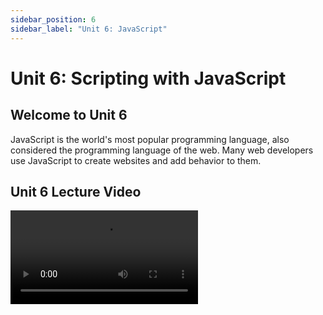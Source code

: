 ```yaml
---
sidebar_position: 6
sidebar_label: "Unit 6: JavaScript"
---
```



# Unit 6: Scripting with JavaScript

## Welcome to Unit 6

JavaScript is the world's most popular programming language, also considered the programming language of the web.
Many web developers use JavaScript to create websites and add behavior to them.

## Unit 6 Lecture Video

<Video src="https://www.youtube.com/embed/Y1sL0tizxDU" />

<Video src="https://www.youtube.com/embed/DHjqpvDnNGE" />
    

## JavaScript

JavaScript is a high-level language and is very similar to many languages you might have used before (Python, Java).
Here's a quick overview of the basics.

### Printing

```javascript
console.log("Hello, World!"); 
// In Web Development, this will actually show up in the developer console. 
// Open the console in Chrome with cmd+alt+j (mac) or ctrl+shift+j (windows)
```

### Variables

Variables are dynamically-typed, meaning, they don't have a type (like in Python).
Undefined variables have the value `undefined`.
We use the keywords `var`, `let` and `const` to define variables.

| Keyword | Behavior | When to Use |
| --- | --- | --- |
| var | Defines a variable limited in scope to the function. | Don't use var. To learn more, read ["Why don't we use var anymore?"](https://medium.com/@codingsam/awesome-javascript-no-more-var-working-title-999428999994). |
| let | Defines a variable limited in scope to the block. | Use when you need to change the value of the variable later on. |
| const | Defines a variable limited in scope to the block, but its value is constant. | You should always use const unless you need to change the value of the variable later on. |


```javascript
let x = 'hello';
x = 1234;			// the `x` variable can be changed.
const pi = 3.14; 	// the `pi` variable cannot be changed.
```


### Strings
Strings are a collection of characters.
They can be enclosed in either single quotes `' '` or double quotes `" "`.

There are a lot of powerful [built-in string functions](https://developer.mozilla.org/en-US/docs/Web/JavaScript/Reference/Global_Objects/String/charAt) for you to use.
Here are a few popular examples:
```javascript
const clubName = 'icssc';
console.log(className); 				// icssc
console.log(className.length); 			// 5
console.log(className.toUpperCase());	// ICSSC
console.log(className.indexOf('ss')); 	// 2
console.log(className.includes('cs'));	// true
console.log(className.startsWith('i'));	// true
console.log(className.endsWith('sc'));	// true
```

You can also perform string interpolation using backticks `` ` ` ``.
String interpolation is when you inject an expression into a string.
In JavaScript, this is called "template literals".
You can put any expression into the string using a dollar sign and curly brace: `${expression}`.

```javascript
let likes = 5;
console.log('This post has ' + likes + ' likes');	// "This post has 5 likes"
console.log(`This post has ${likes} likes`);		// "This post has 5 likes" <- same but cleaner

// You can also compute expressions inside the string
console.log(`I wish I had ${likes * 10} likes!`)	// "I wish I had 50 likes!"
```

### Arrays

Arrays are almost exactly the same as they are in Python.

```javascript
const array = ['a', 'b', 'c', 1, 2, 3];

console.log(array[2]); 		// "c"
console.log(array.length);	// "6"
array.push('4'); 			// add item to end of the array	
console.log(array);			// "['a', 'b', 'c', 1, 2, 3, '4']"


const str = array.join('-'); // Combine elements into a string
console.log(str);			 // "a-b-c-1-2-3-4"

//get index of an element (first occurrence)
console.log(array.indexOf('x')); // 3

array.reverse();	// Reverse the array
console.log(array);	// "['4', 3, 2, 1, 'c', 'b', 'a']"
```

#### Sorting
Arrays can be sorted with the `.sort()` function. 
By default, `.sort()` will alphabetize the array.

```javascript
const numbers = [2, 3, 4, 1];
numbers.sort(); // [1, 2, 3, 4]
```

However we can customize our sort by providing a `compareFunction`. 
This function takes 2 elements and returns a value that determines how to order the elements.  

| compareFunction(a, b) return value | sort order |
| --- | --- |
| > 0 | sort b before a |
| < 0 | sort a before b |
| === 0 | keep original order of a and b |


```javascript
// Sort the list of words ignoring uppercase
const words = ["Water", "fire", "Ice", "ice cream"];
words.sort((a, b) => {
	// .localeCompare helps us compare two strings
	return a.toLowerCase().localeCompare(b.toLowerCase());	
}); // ['fire', 'Ice', 'ice cream', 'Water']

// This is also helpful for sorting objects
const players1 = [{ name: "Chase", points: 2 }, { name: "Raman", points: 3 }]
players1.sort((a, b) => {
	return b.points - a.points;
}); // [{ name: 'Raman', points: 3 }, { name: 'Chase', points: 2 }]
```

#### Advanced Array Functions
JavaScript arrays also have methods that help us create and modify arrays: `.map`, `.filter`, and `.reduce`.
You will use these functions a lot, so **it's important to understand what each does**.

#### Map
The `map()` function creates a new array from an existing one. 
Each element in the array is passed through a function, which returns a value to be added to the new array.
```javascript
const numbers = [1, 2, 3, 4];
const doubled = numbers.map(function(item) {
	return item * 2;
});
console.log(doubled); // "[2, 4, 6, 8]"
```

#### Filter
The `filter()` function applies a conditional to each element in the array.
If the conditional is true, the element is included in the output array.
```javascript
const numbers = [1, 2, 3, 4];
const evens = numbers.filter(function(item) {
	return item % 2 === 0;
});
console.log(evens); // "[2, 4]"
```

#### Reduce
The `reduce()` function reduces the values of an array to just one value.
It does so by accumulating a value as it iterates through the array. 
The function takes two parameters: `reduce(callbackFn, initialValue)`.  
- `initialValue` is the intial value of your accumulator.
- `callbackFn` is your 'reducer' function. 
This function takes two parameters, the accumulator and an item. 
For each item in the array, the `callBackFn` is called on the item and returns the updated accumulator.
```javascript
const numbers = [1, 2, 3, 4];

// Callback Function parameters
// 	result 	- the accumulator, which is the returned value of the previous iteration.
// 	item 	- the current item in the array.
//
// Note: the intial value of the accumulator is set to 0.
const sum = numbers.reduce(function (result, item) { return result + item; }, 0);
console.log(sum); // "10"
```

### Conditionals
#### If Statements
For if statements, JavaScript uses parentheses `()` to denote the conditions and curly brackets `{}` to denote code blocks.

```javascript
if (i > 5) {
	console.log('i is bigger than 5');
} else if (i >= 3) {
	console.log('i is between 3 and 5');
} else {
	console.log('i is less than 3');
}
```

#### Ternary Operator
A ternary operator can be used to replace (and simply) an if..else statement in certain situations.
Ternary operators are extremely common in React.

This is the format of the ternary operator: `condition ? trueValue : falseValue`.  
If the condition is true, the `trueValue` will be returned. 
If it is false, the `falseValue` will be returned.

```javascript
// Consider the following if statement
let price;
if (isMember) {
	price = "$2.00";
} else {
	price = "$10.00";
}

// This can be drastically condensed with a ternary operator
price = isMember ? '$2.00' : '$10.00';

// We can also use ternary operators with return statements
function evenOrOdd(number) {
	return number % 2 == 0 ? "Even" : "Odd";
}
```


#### Switch Statements
Switch statements can helpful for simple branching decisions.
Given a value, it will execute the code under the equivalent case.
Trying to write this as a series of if-else statements would get large.

```javascript
switch (name) {
	case 'Aaron':
		console.log('PeterPortal Tech Lead');
		break;
	case 'Alexander':
		console.log('Zotistics Tech Lead');
		break;
	case 'Chase':
	case 'Raman':
		// We can fall-through if two values should be the same
		// Here, 'Chase' and 'Raman' should print the same thing
		console.log('Projects Co-Chair');
		break;
	default:
		console.log("That name isn't in Projects Committee");
		break;
}
```

### Loops

JavaScript uses curly brackets `{}` to denote code blocks loops. 

```javascript
for (let x = 0; x < 5; x++) {
	console.log(x);
}
while (true) {
	console.log("repeat");
}
```

We can also use for-each loops in javascript, but only for arrays. 
This is similar to the map, filter and reduce function mentioned in the previous section. 
This uses a callback function, more on this [later](#callback-functions).
```javascript
const array = ["one", "two", "three"]
array.forEach(function (item, index) { // notice how a function is passed into forEach function call.
  console.log(item, index);
});
```

In fact, JavaScript also has something cool called a for-of loop. 
This lets us loop through iterables like strings and arrays.
```javascript
const str = "fellowship"
for (const element of str) {
  console.log(element);
}
```

### Objects

Similar to Python Dictionaries, these are an unordered set of key-value pairs. 
Unlike python, you don't need quotes around the keys. 

```javascript
const ages = {alice:40, bob:35, charles:13}
const things = {num:12, dog:'woof', list:[1,2,3]}

//both of these work!
console.log(ages["alice"]); // 40
console.log(ages.bob); // 35
```

### Functions
Define the `sayHello` function that takes in two parameters, `firstName`, and `lastName`.  
In JavaScript, parameters are optional. 

```javascript
function sayHello(firstName, lastName) {
	return "Hello, " + firstName + " " + lastName;
}

console.log(sayHello("Raman", "Gupta")); // Hello, Raman Gupta
console.log(sayHello()); // Hello, undefined undefined
```

#### Arrow Functions
Arrow functions are a newer feature of JavaScript, and let us write functions with much shorter syntax. 
```javascript
const otherSayHello = (firstName, lastName) => {
	return "Hello, " + firstName + " " + lastName;
};
```
Arrow functions return a value by default, so if it only requires one statement to write the function, we can cut it even shorter. 

```javascript
const otherSayHello = (firstName, lastName) => "Hello, " + firstName + " " + lastName;
```


#### Callback Functions

Functions are objects, and can be passed as arguments to other function calls. 

```javascript
//Iterate through an array
let array = ['a','b','c'];
let printItem = function(item) {
 console.log(item);
}
array.forEach(printItem);
```

#### Anonymous Functions
We can use anonymous functions to reduce how much code we write even more. 
This way we don't have to give each function a name.
```javascript
array.forEach(function(item) {
 console.log(item);
});
```

### Documentation
If JavaScript is new to you, or you are curious, it might be helpful to check out the official documentation. 
It has tutorials, examples, and a reference to JavaScript syntax/features. 
There's so much more that we haven't covered on how JavaScript works. 

[JavaScript Documentation](https://developer.mozilla.org/en-US/docs/Web/JavaScript)

## Setting up JavaScript and Node.js
We will be using `nvm` to install Node.
Nvm makes it easier to jump between versions of node, which you will need for some projects. 

### Node.js

Open up your terminal and run this command. 

```bash
curl -o- https://raw.githubusercontent.com/nvm-sh/nvm/v0.39.1/install.sh | bash
```

Close and re-open your terminal, and nvm will be installed. 

We will be using version 16.13.2 of node so run these commands. 

```bash
nvm install node
nvm install v16.13.2
```

You can check node is installed with this command. 

```bash
node --version
```

Before we start using Node.js, what is it? 
Node.js is a JavaScript runtime environment that lets us execute JavaScript code outside of a web browser. 
It will also let us use server-side scripting, which makes web development a lot easier.
We will dive a little deeper into this in the upcoming units.
There's a lot more to talk about, and we can't fit it all into this one unit. 
If you want to learn more, you can find many resources online. 

### Running JavaScript

Once node is installed, we can run our own JavaScript code on our computer. 
Create a new file with the `.js` file extension. 
Add this to the file: 

```javascript
//hello.js
console.log("Hello, World!")
```

Go back to your terminal, and we can run these files with a simple command. `node <name_of_file>`
```bash
node hello.js
> Hello, World!
```

## Assignment

This unit's assignment is to complete a series of programming problems use Javascript.

**Required Tasks**
- Fork the [javascript-practice](https://github.com/icssc/javascript-practice) GitHub Repository.
- Solve each challenge in the /problems folder and push your code to GitHub.


### Submission

Complete the [Google Form](https://forms.gle/qQyrAuwojkVmWjEG8)

<iframe src="https://docs.google.com/forms/d/e/1FAIpQLSe1bJzI7j6V1at3LZLs7c-NzsrzbIHYpel4k3B58vc9tMviaQ/viewform?embedded=true" width="100%" height="1116" frameborder="0" marginheight="0" marginwidth="0">Loading…</iframe>

## External Resources

JavaScript

- [https://developer.mozilla.org/en-US/docs/Web/JavaScript](https://developer.mozilla.org/en-US/docs/Web/JavaScript)
- [https://www.w3schools.com/js/default.asp](https://www.w3schools.com/js/default.asp)

JavaScript Array Functions
- [FireShip .map in 100 seconds](https://www.youtube.com/watch?v=DC471a9qrU4)
- [FireShip .reduce in 100 seconds](https://www.youtube.com/watch?v=tVCYa_bnITg)

